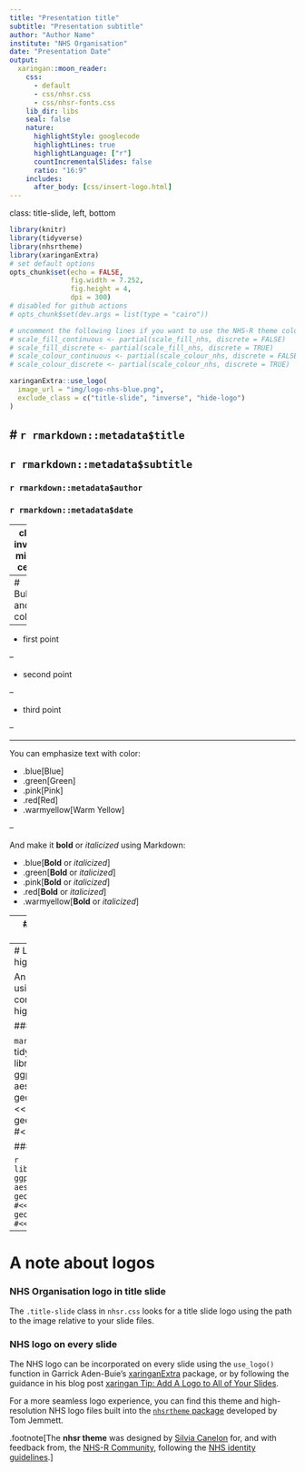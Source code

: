```yaml
---
title: "Presentation title"
subtitle: "Presentation subtitle"
author: "Author Name"
institute: "NHS Organisation"
date: "Presentation Date"
output:
  xaringan::moon_reader:
    css: 
      - default
      - css/nhsr.css
      - css/nhsr-fonts.css
    lib_dir: libs
    seal: false
    nature:
      highlightStyle: googlecode
      highlightLines: true
      highlightLanguage: ["r"]
      countIncrementalSlides: false
      ratio: "16:9"
    includes:
      after_body: [css/insert-logo.html]
---
```

class: title-slide, left, bottom
```r
library(knitr)
library(tidyverse)
library(nhsrtheme)
library(xaringanExtra)
# set default options
opts_chunk$set(echo = FALSE,
               fig.width = 7.252,
               fig.height = 4,
               dpi = 300)
# disabled for github actions
# opts_chunk$set(dev.args = list(type = "cairo"))

# uncomment the following lines if you want to use the NHS-R theme colours by default
# scale_fill_continuous <- partial(scale_fill_nhs, discrete = FALSE)
# scale_fill_discrete <- partial(scale_fill_nhs, discrete = TRUE)
# scale_colour_continuous <- partial(scale_colour_nhs, discrete = FALSE)
# scale_colour_discrete <- partial(scale_colour_nhs, discrete = TRUE)
```

```r
xaringanExtra::use_logo(
  image_url = "img/logo-nhs-blue.png",
  exclude_class = c("title-slide", "inverse", "hide-logo")
)
```




# `r rmarkdown::metadata$title`
----
## **`r rmarkdown::metadata$subtitle`**
### `r rmarkdown::metadata$author`
### `r rmarkdown::metadata$date`

---
class: inverse, middle, center

# An inverse slide

Often used for transitions

---
# Bullets and text color

--

* first point

--

* second point

--

* third point

--

-----

You can emphasize text with color:

* .blue[Blue]
* .green[Green]
* .pink[Pink]
* .red[Red]
* .warmyellow[Warm Yellow]

--

And make it **bold** or _italicized_ using Markdown:

* .blue[**Bold** or _italicized_]
* .green[**Bold** or _italicized_]
* .pink[**Bold** or _italicized_]
* .red[**Bold** or _italicized_]
* .warmyellow[**Bold** or _italicized_]

---
# Tables and quotes

### Table

```r
knitr::kable(head(iris), format = 'html')
```

### Quote

> This is what a quote looks like.

---
# Line highlighting

An example of using the trailing comment `#<<` to highlight lines:

### Code

````markdown
`r ''````{r tidy=FALSE}
library(ggplot2)
ggplot(mtcars) + 
  aes(mpg, disp) + 
  geom_point() +   #<<
  geom_smooth()    #<<
```
````

### Output

```r
library(ggplot2)
ggplot(mtcars) + 
  aes(mpg, disp) + 
  geom_point() +   #<<
  geom_smooth()    #<<
```

---

# A note about logos

### NHS Organisation logo in title slide

The `.title-slide` class in `nhsr.css` looks for a title slide logo using the path to the image relative to your slide files.

### NHS logo on every slide

The NHS logo can be incorporated on every slide using the `use_logo()` function in Garrick Aden-Buie's [xaringanExtra](https://pkg.garrickadenbuie.com/xaringanExtra/#/logo) package, or by following the guidance in his blog post [xaringan Tip: Add A Logo to All of Your Slides](https://www.garrickadenbuie.com/blog/xaringan-tip-logo-all-slides/).

For a more seamless logo experience, you can find this theme and high-resolution NHS logo files built into the [`nhsrtheme` package](https://github.com/nhs-r-community/nhsrtheme#nhs-r-theme-) developed by Tom Jemmett.

.footnote[The **nhsr theme** was designed by [Silvia Canelon](https://silvia.rbind.io) for, and with feedback from, the [NHS-R Community](https://github.com/nhs-r-community), following the [NHS identity guidelines](https://www.england.nhs.uk/nhsidentity/identity-guidelines/).]
